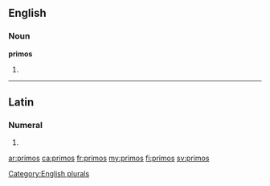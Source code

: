 ==English==

===Noun===
'''primos'''

# {{plural of|[[primo]]}}

[[Category:English plurals]]

----
==Latin==

===Numeral===
{{la-num-form|prīmōs}}

# {{inflection of|primus|prīmus|acc|m|p|lang=la}}
{{rfc-auto}}

[[ar:primos]]
[[ca:primos]]
[[fr:primos]]
[[my:primos]]
[[fi:primos]]
[[sv:primos]]